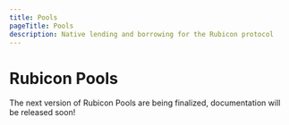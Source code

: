 ```yaml
---
title: Pools
pageTitle: Pools
description: Native lending and borrowing for the Rubicon protocol
---
```


# Rubicon Pools

The next version of Rubicon Pools are being finalized, documentation will be released soon!
